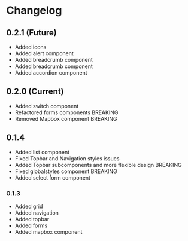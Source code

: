 
<Meta title="Getting started/Changelog" />

# Changelog

## 0.2.1 (Future)
* Added icons
* Added alert component
* Added breadcrumb component
* Added breadcrumb component
* Added accordion component

## 0.2.0 (Current)
* Added switch component
* Refactored forms components BREAKING
* Removed Mapbox component BREAKING

## 0.1.4
* Added list component
* Fixed Topbar and Navigation styles issues
* Added Topbar subcomponents and more flexible design BREAKING
* Fixed globalstyles component BREAKING
* Added select form component

### 0.1.3
* Added grid
* Added navigation
* Added topbar
* Added forms
* Added mapbox component
